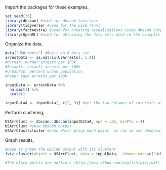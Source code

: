 

Import the packages for these examples,
```r
set.seed(36)
library(dbscan) #used for dbscan functions
library(tidyverse) #used for the pipe (%>%) 
library(factoextra) #used for creating visualizations using dbscan output
library(OpenML) #used for obtaining the data sets used in the examples. 
```
Organize the data,
```r
data("USArrests") #Built-in R data set
arrestData <- as.matrix(USArrests[, 1:4])
#Murder: murder arrests per 100k
#Assault: assault arrests per 100k
#UrbanPop: percent urban population
#Rape: rape arrests per 100k. 
```
```r
inputData <- arrestData %>%
  na.omit() %>%
  scale()

inputDataA <- inputData[, c(2, 3)] #get the two columns of interest: assault and urbanpop
```
Perform clustering,
```r
USArrClust <- dbscan::dbscan(inputDataA, eps = .55, minPts = 4)
USArrClust #show DBSCAN output
USArrClust$cluster #show which group each point, or row in our observations, belongs to
```
Graph results,
```r
#Used to graph the DBSCAN output with its clusters
fviz_cluster(object = USArrClust, data = inputData,  choose.vars=c("UrbanPop", "Assault"), geom = c("point", "text"), ggtheme=theme_bw(), show.clust.cent = FALSE, pointsize = 1.5, outlier.pointsize = 0.5, labelsize=12, outlier.labelsize = 7, repel = TRUE)

#The black points are outliers (http://www.sthda.com/english/wiki/wiki.php?id_contents=7940) 
```


